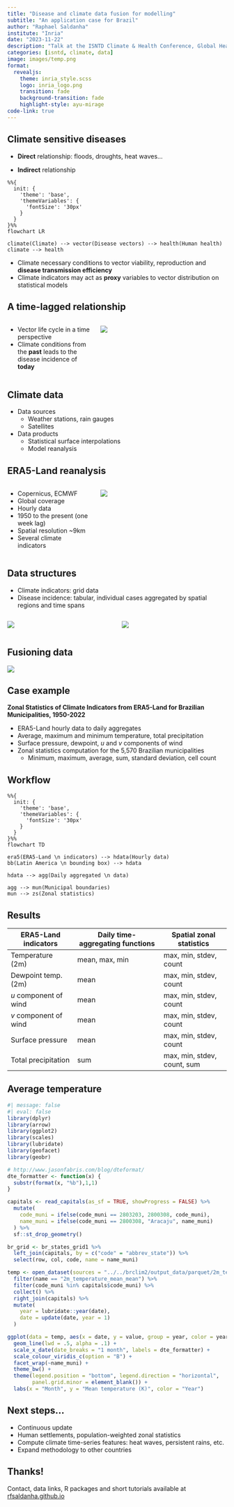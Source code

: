 ```yaml
---
title: "Disease and climate data fusion for modelling"
subtitle: "An application case for Brazil"
author: "Raphael Saldanha"
institute: "Inria"
date: "2023-11-22"
description: "Talk at the ISNTD Climate & Health Conference, Global Health Resilience panel"
categories: [isntd, climate, data]
image: images/temp.png
format:
  revealjs: 
    theme: inria_style.scss
    logo: inria_logo.png
    transition: fade
    background-transition: fade
    highlight-style: ayu-mirage
code-link: true
---
```


## Climate sensitive diseases

-   **Direct** relationship: floods, droughts, heat waves...

-   **Indirect** relationship

```mermaid
%%{
  init: {
    'theme': 'base',
    'themeVariables': {
      'fontSize': '30px'
    }
  }
}%%
flowchart LR

climate(Climate) --> vector(Disease vectors) --> health(Human health)
climate --> health
```

-   Climate necessary conditions to vector viability, reproduction and **disease transmission efficiency**
-   Climate indicators may act as **proxy** variables to vector distribution on statistical models

## A time-lagged relationship

::: columns
::: {.column width="40%"}
-   Vector life cycle in a time perspective
-   Climate conditions from the **past** leads to the disease incidence of **today**
:::

::: {.column width="60%"}
![](images/aedes_cycle.png){fig-align="center"}
:::
:::

## Climate data

-   Data sources
    -   Weather stations, rain gauges
    -   Satellites
-   Data products
    -   Statistical surface interpolations
    -   Model reanalysis

## ERA5-Land reanalysis

::: columns
::: {.column width="40%"}
-   Copernicus, ECMWF
-   Global coverage
-   Hourly data
-   1950 to the present (one week lag)
-   Spatial resolution \~9km
-   Several climate indicators
:::

::: {.column width="60%"}
![](images/era5-land-daily-aggregates.png){fig-align="center"}
:::
:::

## Data structures

-   Climate indicators: grid data
-   Disease incidence: tabular, individual cases aggregated by spatial regions and time spans

::: columns
::: {.column width="50%"}
![](images/temp.png)
:::

::: {.column width="50%"}
![](images/admin.png)
:::
:::

## Fusioning data

![](images/zonal_statistics.png)

## Case example

**Zonal Statistics of Climate Indicators from ERA5-Land for Brazilian Municipalities, 1950-2022**

-   ERA5-Land hourly data to daily aggregates
-   Average, maximum and minimum temperature, total precipitation
-   Surface pressure, dewpoint, $u$ and $v$ components of wind
-   Zonal statistics computation for the 5,570 Brazilian municipalities
    -   Minimum, maximum, average, sum, standard deviation, cell count

## Workflow

```mermaid
%%{
  init: {
    'theme': 'base',
    'themeVariables': {
      'fontSize': '30px'
    }
  }
}%%
flowchart TD

era5(ERA5-Land \n indicators) --> hdata(Hourly data)
bb(Latin America \n bounding box) --> hdata

hdata --> agg(Daily aggregated \n data)

agg --> mun(Municipal boundaries)
mun --> zs(Zonal statistics)
```

## Results {.smaller}

| ERA5-Land indicators  | Daily time-aggregating functions | Spatial zonal statistics    |
|----------------------|-----------------------------|----------------------|
| Temperature (2m)      | mean, max, min                   | max, min, stdev, count      |
| Dewpoint temp. (2m)   | mean                             | max, min, stdev, count      |
| $u$ component of wind | mean                             | max, min, stdev, count      |
| $v$ component of wind | mean                             | max, min, stdev, count      |
| Surface pressure      | mean                             | max, min, stdev, count      |
| Total precipitation   | sum                              | max, min, stdev, count, sum |

## Average temperature

```r
#| message: false
#| eval: false
library(dplyr)
library(arrow)
library(ggplot2)
library(scales)
library(lubridate)
library(geofacet)
library(geobr)

# http://www.jasonfabris.com/blog/dteformat/
dte_formatter <- function(x) {
  substr(format(x, "%b"),1,1)
}

capitals <- read_capitals(as_sf = TRUE, showProgress = FALSE) %>%
  mutate(
    code_muni = ifelse(code_muni == 2803203, 2800308, code_muni),
    name_muni = ifelse(code_muni == 2800308, "Aracaju", name_muni)
  ) %>%
  sf::st_drop_geometry()

br_grid <- br_states_grid1 %>%
  left_join(capitals, by = c("code" = "abbrev_state")) %>%
  select(row, col, code, name = name_muni)

temp <- open_dataset(sources = "../../brclim2/output_data/parquet/2m_temperature_mean.parquet") %>%
  filter(name == "2m_temperature_mean_mean") %>%
  filter(code_muni %in% capitals$code_muni) %>%
  collect() %>%
  right_join(capitals) %>%
  mutate(
    year = lubridate::year(date),
    date = update(date, year = 1)
  )

ggplot(data = temp, aes(x = date, y = value, group = year, color = year)) +
  geom_line(lwd = .5, alpha = .1) +
  scale_x_date(date_breaks = "1 month", labels = dte_formatter) +
  scale_colour_viridis_c(option = "B") +
  facet_wrap(~name_muni) +
  theme_bw() +
  theme(legend.position = "bottom", legend.direction = "horizontal",
        panel.grid.minor = element_blank()) +
  labs(x = "Month", y = "Mean temperature (K)", color = "Year")
```

## Next steps...

-   Continuous update
-   Human settlements, population-weighted zonal statistics
-   Compute climate time-series features: heat waves, persistent rains, etc.
-   Expand methodology to other countries

## Thanks!

Contact, data links, R packages and short tutorials available at [rfsaldanha.github.io](https://rfsaldanha.github.io/)

